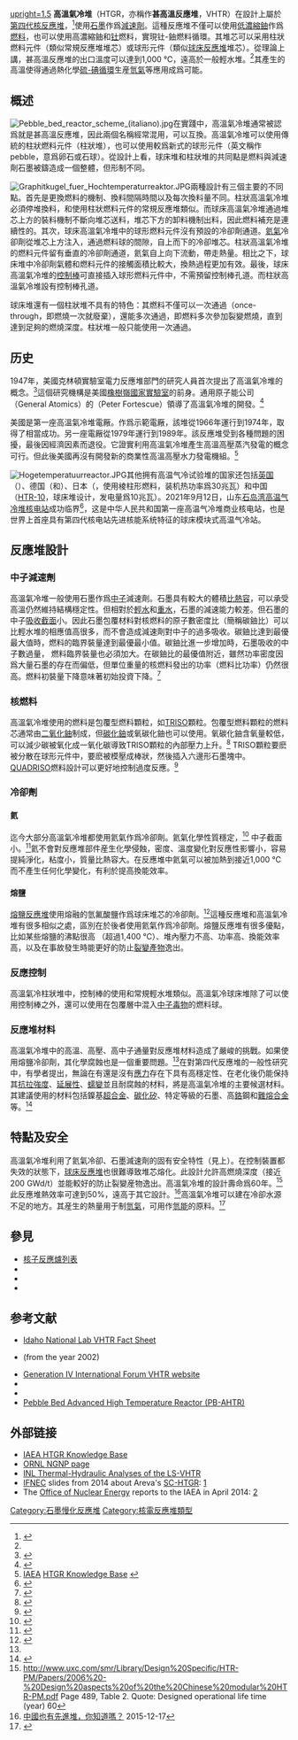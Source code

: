{{short description|甚高溫反應堆是一種正常工作時在異常高溫下運行的核反應堆類型。}}
[[Image:Very_High_Temperature_Reactor.svg|upright=1.5]]
'''高溫氣冷堆'''（HTGR，亦稱作'''甚高溫反應堆'''，VHTR）在設計上屬於[[第四代核反應堆|第四代核反應堆]]，<ref name="Gen4">{{cite web |author1=Generation IV International Forum |title=Very-High-Temperature Reactor (VHTR) |url=https://www.gen-4.org/gif/jcms/c_42153/very-high-temperature-reactor-vhtr#:~:text=The%20VHTR%20is%20a%20next,000%C2%B0C%20in%20future |website=Generation IV International Forum |publisher=Generation IV International Forum |accessdate=2020-12-22 |archive-date=2021-01-28 |archive-url=https://web.archive.org/web/20210128162027/https://www.gen-4.org/gif/jcms/c_42153/very-high-temperature-reactor-vhtr#:~:text=The%20VHTR%20is%20a%20next,000%C2%B0C%20in%20future |dead-url=no }}</ref>使用[[石墨|石墨]]作爲[[中子慢化劑|減速劑]]。這種反應堆不僅可以使用[[濃縮鈾|低濃縮鈾]]作爲[[核燃料|燃料]]，也可以使用高濃縮鈾和[[钍|钍]]燃料，實現钍-鈾燃料循環。其堆芯可以采用柱狀燃料元件（類似常規反應堆堆芯）或球形元件（類似[[球床反應堆|球床反應堆]]堆芯）。從理論上講，甚高溫反應堆的出口溫度可以達到1,000 ℃，遠高於一般輕水堆。<ref name="Gen4"></ref>其產生的高溫使得通過熱化學[[硫-碘循環|硫-碘循環]]生産[[氫|氫氣]]等應用成爲可能。

== 概述 ==
[[File:Pebble_bed_reactor_scheme_(italiano).jpg|thumb]]在實踐中，高溫氣冷堆通常被認爲就是甚高溫反應堆，因此兩個名稱經常混用，可以互換。高溫氣冷堆可以使用傳統的柱狀燃料元件（柱狀堆），也可以使用較爲新式的球形元件（英文稱作pebble，意爲卵石或石球）。從設計上看，球床堆和柱狀堆的共同點是燃料與減速劑石墨被鑄造成一個整體，但形制不同。

[[Image:Graphitkugel_fuer_Hochtemperaturreaktor.JPG|thumb]]兩種設計有三個主要的不同點。首先是更換燃料的機制、換料間隔時間以及每次換料量不同。柱狀高溫氣冷堆必須停堆換料，和使用柱狀燃料元件的常規反應堆類似。而球床高溫氣冷堆通過堆芯上方的裝料機制不斷向堆芯送料，堆芯下方的卸料機制出料，因此燃料補充是連續性的。其次，球床高溫氣冷堆中的球形燃料元件沒有預設的冷卻劑通道。[[氦|氦氣]]冷卻劑從堆芯上方注入，通過燃料球的間隙，自上而下的冷卻堆芯。柱狀高溫氣冷堆的燃料元件留有垂直的冷卻劑通道，氦氣自上向下流動，帶走熱量。相比之下，球床堆中冷卻劑氣體和燃料元件的接觸面積比較大，換熱過程更加有效。最後，球床高溫氣冷堆的[[控制棒|控制棒]]可直接插入球形燃料元件中，不需預留控制棒孔道。而柱狀高溫氣冷堆設有控制棒孔道。

球床堆還有一個柱狀堆不具有的特色：其燃料不僅可以一次通過（once-through，即燃燒一次就廢棄），還能多次通過，即燃料多次參加裂變燃燒，直到達到足夠的燃燒深度。柱狀堆一般只能使用一次通過。

== 历史 ==
1947年，美國克林頓實驗室電力反應堆部門的研究人員首次提出了高溫氣冷堆的概念。<ref name="CLL-HTGCPP">{{cite document|title=Summary Report on Design and Development of High Temperature Gas-Cooled Power Pile|last=McCullough|first=C. Rodgers|author2=Staff, Power Pile Division|date=15 September 1947|publisher=Clinton Laboratories (now [[Oak_Ridge_National_Laboratory|Oak Ridge National Laboratory]])|location=[[Oak_Ridge,_Tennessee|Oak Ridge]], [[Tennessee|TN]], USA|osti=4359623|doi=10.2172/4359623|url=https://digital.library.unt.edu/ark:/67531/metadc1026527/|journal=|access-date=2020-12-22|archive-date=2021-02-06|archive-url=https://web.archive.org/web/20210206074910/https://digital.library.unt.edu/ark:/67531/metadc1026527/|dead-url=no}}</ref>這個研究機構是美國[[橡樹嶺國家實驗室|橡樹嶺國家實驗室]]的前身。通用原子能公司（General Atomics）的{{tsl|en|Peter Fortescue|福爾泰斯庫}}（Peter Fortescue）領導了高溫氣冷堆的開發。<ref>{{Cite web |url=http://www.ga.com/peter-fortescue-dies-at-102 |title=存档副本 |access-date=2020-12-22 |archive-date=2021-01-20 |archive-url=https://web.archive.org/web/20210120191620/https://www.ga.com/peter-fortescue-dies-at-102 |dead-url=no }}</ref>

美國{{tsl|en|Peach Bottom Nuclear Generating Station|桃樹根核電厰}}是第一座高溫氣冷堆電厰。作爲示範電厰，該堆從1966年運行到1974年，取得了相當成功。另一座電厰{{tsl|en|Peach Bottom Nuclear Generating Station|聖弗萊恩堡核電厰}}從1979年運行到1989年。該反應堆受到各種問題的困擾，最後因經濟因素而退役。它證實利用高溫氣冷堆產生高溫高壓蒸汽發電的概念可行。但此後美國再沒有開發新的商業性高溫高壓水力發電機組。<ref>[[IAEA|IAEA]] [http://www.iaea.org/inisnkm/nkm/aws/htgr/ HTGR Knowledge Base] {{Wayback|url=http://www.iaea.org/inisnkm/nkm/aws/htgr/ |date=20120406155625 }}</ref>

[[Image:Hogetemperatuurreactor.JPG|thumb]]其他拥有高温气冷试验堆的国家还包括[[英国|英国]]（{{tsl|en|Dragon reactor|龙堆}}）、德国（{{tsl|en|AVR reactor|AVR反应堆}}和{{tsl|en|THTR-300|THTR-300}}）、日本（{{tsl|en|High-temperature engineering test reactor |高温工程试验堆}}，使用棱柱形燃料，装机热功率爲30兆瓦）和中国（[[HTR-10|HTR-10]]，球床堆设计，发电量爲10兆瓦）。2021年9月12日，山东[[石岛湾核电站|石岛湾高温气冷堆核电站]]成功临界<ref name="multiple">{{cite web |author1=中国华能 |title=国家科技重大专项华能石岛湾高温气冷堆成功临界！ |url=https://mp.weixin.qq.com/s?src=11&timestamp=1633067249&ver=3347&signature=MQXTmf9Pg0ib7QPwxqKvtxC93ftGIkv-ksUFzSsD6CvgBIQvZqe7MUduYbariGM6lP9Ny5CSLlHsGCp0rEP5EJMBbPCVVJu1b1BkIx8hGWC--08PL0q1RN3lYKBElXsh&new=1 |website=微信 |accessdate=2021-10-01 |language=中文 |date=2021-09-12 |archive-date=2021-10-08 |archive-url=https://web.archive.org/web/20211008175135/https://mp.weixin.qq.com/s?src=11&timestamp=1633067249&ver=3347&signature=MQXTmf9Pg0ib7QPwxqKvtxC93ftGIkv-ksUFzSsD6CvgBIQvZqe7MUduYbariGM6lP9Ny5CSLlHsGCp0rEP5EJMBbPCVVJu1b1BkIx8hGWC--08PL0q1RN3lYKBElXsh&new=1 |dead-url=no }}</ref>，这是中华人民共和国第一座高温气冷堆商业核电站，也是世界上首座具有第四代核电站先进核能系统特征的球床模块式高温气冷站。

== 反應堆設計 ==

=== 中子減速劑 ===
高溫氣冷堆一般使用石墨作爲[[中子|中子]]減速劑。石墨具有較大的體積[[比熱容|比熱容]]，可以承受高溫仍然維持結構穩定性。但相對於[[輕水|輕水]]和[[重水|重水]]，石墨的減速能力較差。但石墨的中子[[中子截面|吸收截面]]小。因此石墨包覆材料對核燃料的原子數密度比（簡稱碳鈾比）可以比輕水堆的相應值高很多，而不會造成減速劑對中子的過多吸收。碳鈾比達到最優最大值時，燃料的臨界裝量達到最優最小值。碳鈾比進一步增加時，石墨吸收的中子數過量， 燃料臨界裝量也必須加大。在碳鈾比的最優值附近，雖然功率密度因爲大量石墨的存在而偏低，但單位重量的核燃料發出的功率（燃料比功率）仍然很高。燃料初裝量下降意味著初始投資下降。<ref name="IAEA20">{{cite web |author1=International Atomic Energy Agency |title=High Temperature Gas Cooled Reactor Fuels and Materials |url=https://www-pub.iaea.org/MTCD/Publications/PDF/TE_1645_CD/PDF/TECDOC_1645.pdf |website=International Atomic Energy Agency |publisher=International Atomic Energy Agency |accessdate=2020-12-22 |archive-date=2020-12-02 |archive-url=https://web.archive.org/web/20201202161510/https://www-pub.iaea.org/MTCD/publications/PDF/TE_1645_CD/PDF/TECDOC_1645.pdf |dead-url=no }}</ref>

=== 核燃料 ===
高溫氣冷堆使用的燃料是包覆型燃料顆粒，如[[核燃料#TRISO燃料|TRISO]]顆粒。包覆型燃料顆粒的燃料芯通常由[[二氧化鈾|二氧化鈾]]制成，但[[核燃料#碳化铀|碳化鈾]]或氧碳化鈾也可以使用。氧碳化鈾含氧量較低，可以減少碳被氧化成一氧化碳導致TRISO顆粒的內部壓力上升。<ref>{{cite journal | doi=10.1016/j.jnucmat.2009.01.297 | volume=389 | issue=1 | title=Nuclear fuels – Present and future | year=2009 | journal=Journal of Nuclear Materials | pages=1–22 | last1=Olander | first1=D. | bibcode=2009JNuM..389....1O | url=http://engj.org/index.php/ej/article/view/30 | access-date=2020-12-22 | archive-date=2018-10-28 | archive-url=https://web.archive.org/web/20181028221005/http://www.engj.org/index.php/ej/article/view/30 | dead-url=no }}</ref> TRISO顆粒要麽被分散在球形元件中，要麽被模壓成棒狀，然後插入六邊形石墨塊中。[[核燃料#QUADRISO燃料|QUADRISO]]燃料設計可以更好地控制過度反應。<ref>{{Cite journal|doi = 10.1016/j.nucengdes.2010.03.025|title = A novel concept of QUADRISO particles. Part II: Utilization for excess reactivity control|journal = Nuclear Engineering and Design|volume = 240|issue = 7|pages = 1919–1927|year = 2010|last1 = Talamo|first1 = Alberto|url = https://zenodo.org/record/1259279|access-date = 2020-12-22|archive-date = 2021-02-04|archive-url = https://web.archive.org/web/20210204095906/https://zenodo.org/record/1259279|dead-url = no}}</ref>

=== 冷卻劑 ===

==== 氦 ====
迄今大部分高溫氣冷堆都使用氦氣作爲冷卻劑。氦氣化學性質穩定，<ref name="IAEA1996HTGRp61">{{cite web |url=http://www.iaea.org/inisnkm/nkm/aws/htgr/fulltext/29026666.pdf |title=High temperature gas cool reactor technology development |access-date=2009-05-08 |date=15 November 1996 |publisher=IAEA |pages=61 |archive-date=2012-03-09 |archive-url=https://web.archive.org/web/20120309175053/http://www.iaea.org/inisnkm/nkm/aws/htgr/fulltext/29026666.pdf |dead-url=no }}</ref> 中子截面小。<ref name="InistHe">{{cite web |url=http://cat.inist.fr/?aModele=afficheN&cpsidt=849696 |title=Thermal performance and flow instabilities in a multi-channel, helium-cooled, porous metal divertor module |access-date=2009-05-08 |year=2000 |publisher=Inist |archive-date=2012-01-30 |archive-url=https://web.archive.org/web/20120130043438/http://cat.inist.fr/?aModele=afficheN&cpsidt=849696 |dead-url=no }}</ref>氦不會對反應堆部件産生化學侵蝕，密度、溫度變化對反應性影響小，容易提純淨化，粘度小，質量比熱容大。在反應堆中氦氣可以被加熱到接近1,000 ℃而不產生任何化學變化，有利於提高換能效率。

==== 熔鹽 ====
[[熔鹽反應堆|熔鹽反應堆]]使用熔融的氫氟酸鹽作爲球床堆芯的冷卻劑。<ref name="Ingersoll2007">{{cite journal|date=February 2007|first1=D.|last1=Ingersoll|first2=C.|last2=Forsberg|first3=P.|last3=MacDonald|title=Trade Studies for the Liquid-Salt-Cooled Very High-Temperature Reactor: Fiscal Year 2006 Progress Report|publisher=Oak Ridge National Laboratory|journal=Ornl/Tm-2006/140|url=http://nuclear.inl.gov/deliverables/docs/status_report_fy06_ornl-tm-2006-140.pdf|access-date=20 November 2009|archive-url=https://web.archive.org/web/20110716161529/http://nuclear.inl.gov/deliverables/docs/status_report_fy06_ornl-tm-2006-140.pdf|archive-date=16 July 2011}}</ref>{{rp|at=section 3}}這種反應堆和高溫氣冷堆有很多相似之處，區別在於後者使用氦氣作爲冷卻劑。熔鹽反應堆有很多優點，比如某些熔鹽的沸點很高 （超過1,400 ℃）、堆內壓力不高、功率高、換能效率高，以及在事故發生時能更好的防止[[裂變產物|裂變產物]]逸出。

=== 反應控制 ===
高溫氣冷柱狀堆中，控制棒的使用和常規輕水堆類似。高溫氣冷球床堆除了可以使用控制棒之外，還可以使用在包覆層中混入[[中子毒物|中子毒物]]的燃料球。

===反應堆材料===
高溫氣冷堆中的高溫、高壓、高中子通量對反應堆材料造成了嚴峻的挑戰。如果使用熔鹽冷卻劑，其化學腐蝕也是一個重要問題。<ref name="Ingersoll2007" />{{rp|page=46}}在對第四代反應堆的一般性研究中，有學者提出，無論在有還是沒有[[應力|應力]]存在下具有高穩定性、在老化後仍能保持其[[抗拉強度|抗拉強度]]、[[延展性|延展性]]、[[蠕變|蠕變]]並且耐腐蝕的材料，將是高溫氣冷堆的主要候選材料。其建議使用的材料包括鎳基[[超合金|超合金]]、[[碳化矽|碳化矽]]、特定等級的石墨、高[[鉻|鉻]]鋼和[[難熔金屬|難熔合金]]等。<ref>{{cite journal | doi = 10.1016/j.jnucmat.2008.08.044 | volume=383 | issue=1–2 | title=Structural materials for Gen-IV nuclear reactors: Challenges and opportunities | year=2008 | journal=Journal of Nuclear Materials | pages=189–195 | last1 = Murty | first1 = K.L. | last2 = Charit | first2 = I.| bibcode=2008JNuM..383..189M }}</ref> 

== 特點及安全 ==
高溫氣冷堆利用了氦氣冷卻、石墨減速劑的固有安全特性（見上）。在控制裝置都失效的狀態下，[[球床反應堆|球床反應堆]]也很難導致堆芯熔化。此設計允許高燃燒深度（接近200 GWd/t）並能較好的防止裂變産物逸出。高溫氣冷堆的設計壽命爲60年。<ref>http://www.uxc.com/smr/Library/Design%20Specific/HTR-PM/Papers/2006%20-%20Design%20aspects%20of%20the%20Chinese%20modular%20HTR-PM.pdf {{Wayback|url=http://www.uxc.com/smr/Library/Design%20Specific/HTR-PM/Papers/2006%20-%20Design%20aspects%20of%20the%20Chinese%20modular%20HTR-PM.pdf |date=20170809042706 }} Page 489, Table 2.  Quote: Designed operational life time (year) 60</ref> 此反應堆熱效率可達到50%，遠高于其它設計。<ref name="nnsa">[http://nnsa.mep.gov.cn/zhxx_8953/kpyd/kpcl/201512/t20151217_319464.html 中國也有先進堆，你知道嗎？] {{Wayback|url=http://nnsa.mep.gov.cn/zhxx_8953/kpyd/kpcl/201512/t20151217_319464.html |date=20160924170559 }}2015-12-17</ref>高溫氣冷堆可以建在冷卻水源不足的地方。其産生的熱量用于制[[氫|氫氣]]，可用作[[氫經濟|氫能]]的原料。<ref>{{Citation
 |title       = R&D effort on nuclear hydrogen production technology in China
 |url         = http://inderscience.metapress.com/openurl.asp?genre=article&issn=1743-4939&volume=1&issue=2&spage=104
 |year        = 2006
 |journal     = International Journal of Nuclear Hydrogen Production and Applications
 |pages       = 104–111
 |volume      = 1
 |issue       = 2
 |last1       = Sun
 |first1      = Yuliang
 |last2       = Xu
 |first2      = Jingming
 |last3       = Zhang
 |first3      = Zuoyi
 |accessdate  = 2010-04-26
 |deadurl     = yes
 |archiveurl  = https://archive.is/20130128234449/http://inderscience.metapress.com/openurl.asp?genre=article&issn=1743-4939&volume=1&issue=2&spage=104
 |archivedate = 2013-01-28
}}</ref>

==參見==
{{portal|核技術}}
* [[核子反應爐列表|核子反應爐列表]]
* {{tsl|en|Next Generation Nuclear Plant|第四代反应堆}}
* {{tsl|en|Nuclear reactor physics|反應堆物理}}
* {{le|UHTREX|超高温实验堆}}

==参考文献==
{{reflist|colwidth=30em}}
*[http://www.inl.gov/research/very-high-temperature-reactor/ Idaho National Lab VHTR Fact Sheet] {{Webarchive|url=https://www.webharvest.gov/peth04/20041015054754/http://gif.inel.gov/roadmap/pdfs/p_grns_june_25-27_presentation_gp32-00.pdf |date=2004-10-15 }}
*{{Cite web |url=http://gif.inel.gov/roadmap/pdfs/p_grns_june_25-27_presentation_gp32-00.pdf |title=VHTR presentation |access-date=24 November 2005 |archive-url=https://wayback.archive-it.org/all/20090225155637/http://gif.inel.gov/roadmap/pdfs/p_grns_june_25-27_presentation_gp32-00.pdf |archive-date=25 February 2009}} (from the year 2002)
*[https://www.gen-4.org/gif/jcms/c_9362/vhtr Generation IV International Forum VHTR website] {{Wayback|url=https://www.gen-4.org/gif/jcms/c_9362/vhtr |date=20210418212810 }}
*{{Cite web |url=http://neri.inel.gov/program_plans/pdfs/appendix_1.pdf |title=INL VHTR workshop summary |access-date=21 December 2005 |archive-url=https://wayback.archive-it.org/all/20071129121507/http://neri.inel.gov/program_plans/pdfs/appendix_1.pdf |archive-date=29 November 2007 }}
*{{cite web|url=http://www.raphael-project.org/index.html |title=The European VHTR research & development programme: RAPHAEL |access-date=1 July 2015 |archive-url=https://web.archive.org/web/20120722104203/http://www.raphael-project.org/index.html |archive-date=22 July 2012 }}
*[http://www.nuc.berkeley.edu/pb-ahtr/ Pebble Bed Advanced High Temperature Reactor (PB-AHTR)] {{Wayback|url=http://www.nuc.berkeley.edu/pb-ahtr/ |date=20101006155000 }}

==外部链接==
* [http://www.iaea.org/inisnkm/nkm/aws/htgr/ IAEA HTGR Knowledge Base] {{Wayback|url=http://www.iaea.org/inisnkm/nkm/aws/htgr/ |date=20120406155625 }}
* [https://web.archive.org/web/20051208220206/http://www.ornl.gov/info/ornlreview/v37_1_04/article_02.shtml ORNL NGNP page]
* [https://web.archive.org/web/20060511164737/http://www3.inspi.ufl.edu/icapp06/program/abstracts/6208.pdf INL Thermal-Hydraulic Analyses of the LS-VHTR]
* [[IFNEC|IFNEC]] slides from 2014 about Areva's [[SC-HTGR|SC-HTGR]]: [http://www.ifnec.org/Portals/0/Docs/IDWG%20Meeting%205-8-14/SC%20HTGR%20(Farshid%20Shahrokhi).pdf] {{Wayback|url=http://www.ifnec.org/Portals/0/Docs/IDWG%20Meeting%205-8-14/SC%20HTGR%20(Farshid%20Shahrokhi).pdf |date=20160304042654 }}
* The [[Office_of_Nuclear_Energy|Office of Nuclear Energy]] reports to the IAEA in April 2014: [https://www.iaea.org/NuclearPower/Downloadable/Meetings/2014/2014-04-08-04-11-TM-NPTDS/7_OConnor01.pdf] {{Wayback|url=https://www.iaea.org/NuclearPower/Downloadable/Meetings/2014/2014-04-08-04-11-TM-NPTDS/7_OConnor01.pdf |date=20160304064820 }}

{{Nuclear fission reactors}}
{{核技术}}

[[Category:石墨慢化反應堆|Category:石墨慢化反應堆]]
[[Category:核電反應堆類型|Category:核電反應堆類型]]